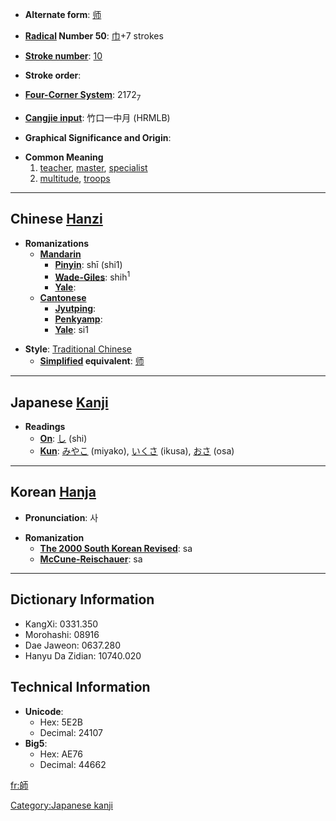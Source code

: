 * '''Alternate form''': [[师]]

* '''[[Wiktionary:Chinese radical index| Radical]] Number 50''': [[Wiktionary:Chinese radical index 巾|巾]]+7 strokes

* '''[[Wiktionary:Chinese total strokes index|Stroke number]]''': [[Wiktionary:Chinese total strokes index 10|10]]

* '''Stroke order''': 

* '''[[Wiktionary:Chinese four corner index|Four-Corner System]]''': 2172<sub>7</sub>

* '''[[Wiktionary:Chinese Cangjie index|Cangjie input]]''': 竹口一中月 (HRMLB)

* '''Graphical Significance and Origin''': 

* '''Common Meaning'''
*#[[teacher]], [[master]], [[specialist]]
*# [[multitude]], [[troops]]

----

== Chinese [[Hanzi]] ==

* '''Romanizations'''
** '''[[Mandarin]]'''
*** '''[[Pinyin]]''': shī (shi1)
*** '''[[Wade-Giles]]''': shih<sup>1</sup>
*** '''[[Yale]]''': 
** '''[[Cantonese]]'''
*** '''[[Jyutping]]''':
*** '''[[Penkyamp]]''': 
*** '''[[Yale]]''': si1

* '''Style''': [[Traditional Chinese]] 
** '''[[Simplified Chinese|Simplified]] equivalent''': [[师]]
 

----

== Japanese [[Kanji]] ==

* '''Readings'''
** '''[[On]]''': [[し]] (shi)
** '''[[Kun]]''': [[みやこ]] (miyako), [[いくさ]] (ikusa), [[おさ]] (osa)
 

----

== Korean [[Hanja]] ==

* '''Pronunciation''': 사

* '''Romanization'''
** '''[[The 2000 South Korean Revised Romanization|The 2000 South Korean Revised]]''': sa
** '''[[McCune-Reischauer]]''': sa

----

== Dictionary Information ==

* KangXi: 0331.350
* Morohashi: 08916
* Dae Jaweon: 0637.280
* Hanyu Da Zidian: 10740.020

== Technical Information ==

* '''Unicode''':
** Hex: 5E2B
** Decimal: 24107
* '''Big5''':
** Hex: AE76
** Decimal: 44662

[[Category:Japanese kanji]]

[[fr:師]]